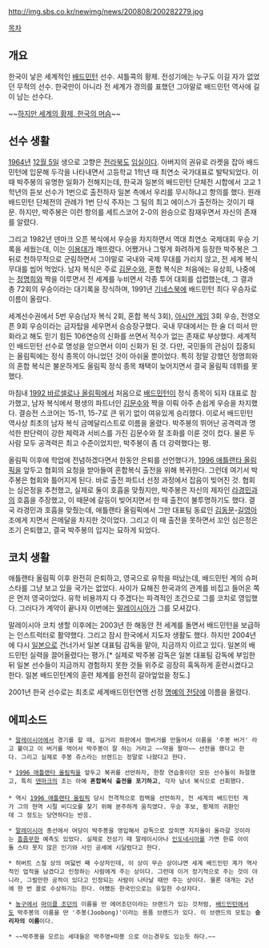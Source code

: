 http://img.sbs.co.kr/newimg/news/200808/200282279.jpg

[[목차]]

== 개요 ==
한국이 낳은 세계적인 [[배드민턴]] 선수. 셔틀콕의 황제. 전성기에는 누구도 이길 자가 없었던 무적의 선수. 한국만이 아니라 전 세계가 경의를 표했던 그야말로 배드민턴 역사에 길이 남는 선수다.

~~[http://blog.naver.com/evilbed/140005241500 하지만 세계의 황제, 한국의 머슴]~~
== 선수 생활 ==
[[1964년]] [[12월 5일]] 생으로 고향은 [[전라북도]] [[임실]]이다. 아버지의 권유로 라켓을 잡아 배드민턴에 입문해 두각을 나타내면서 고등학교 1학년 때 최연소 국가대표로 발탁되었다. 이 때 박주봉의 유명한 일화가 전해지는데, 한국과 일본의 배드민턴 단체전 시합에서 고교 1학년의 듣보 선수가 1번으로 출전하자 일본 측에서 우리를 무시하냐고 항의를 했다. 원래 배드민턴 단체전의 관례가 1번 단식 주자는 그 팀의 최고 에이스가 출전하는 것이기 때문. 하지만, 박주봉은 이런 항의를 세트스코어 2-0의 완승으로 잠재우면서 자신의 존재를 알렸다.

그리고 1982년 덴마크 오픈 복식에서 우승을 차지하면서 역대 최연소 국제대회 우승 기록을 세웠는데, 이는 [[이용대]]가 깨뜨렸다. 어쨌거나 그렇게 화려하게 등장한 박주봉은 그 뒤로 천하무적으로 군림하면서 그야말로 국내와 국제 무대를 가리지 않고, 전 세계 복식 무대를 씹어 먹었다. 남자 복식은 주로 [[김문수]]와, 혼합 복식은 처음에는 유상희, 나중에는 [[정명희]]와 짝을 이루면서 전 세계를 누비면서 각종 투어 대회를 섭렵했는데, 그 결과 총 72회의 우승이라는 대기록을 장식하며, 1991년 [[기네스북]]에 배드민턴 최다 우승자로 이름이 올랐다. 

세계선수권에서 5번 우승(남자 복식 2회, 혼합 복식 3회), [[아시안 게임]] 3회 우승, 전영오픈 9회 우승이라는 금자탑을 세우면서 승승장구했다. 국내 무대에서는 한 술 더 떠서 만화라고 해도 믿기 힘든 106연승의 신화를 쓰면서 적수가 없는 존재로 부상했다. 세계적인 배드민턴 선수로 명성을 얻으면서 이미 신화가 된 것. 다만, 국민들의 관심이 집중되는 올림픽에는 정식 종목이 아니었던 것이 아쉬울 뿐이었다. 특히 정말 강했던 정명희와의 혼합 복식은 불운하게도 올림픽 정식 종목 채택이 늦어지면서 결국 올림픽 데뷔를 못했다.

마침내 [[1992 바르셀로나 올림픽]]에서 처음으로 [[배드민턴]]이 정식 종목이 되자 대표로 참가했고, 남자 복식에서 평생의 파트너인 [[김문수]]와 짝을 이뤄 아주 손쉽게 우승을 차지했다. 결승전 스코어는 15-11, 15-7로 큰 위기 없이 여유있게 승리했다. 이로서 배드민턴 역사상 최초의 남자 복식 금메달리스트로 이름을 올렸다. 박주봉의 뛰어난 공격력과 명석한 판단력이 강한 체력과 서비스를 가진 김문수와 잘 조화를 이룬 것이 컸다. 물론 두 사람 모두 공격력은 최고 수준이었지만, 박주봉이 좀 더 강력했다는 평.

올림픽 이후에 학업에 전념하겠다면서 한동안 은퇴를 선언했다가, [[1996 애틀랜타 올림픽]]을 앞두고 협회의 요청을 받아들여 혼합복식 출전을 위해 복귀한다. 그런데 여기서 박주봉은 협회와 틀어지게 된다. 바로 출전 파트너 선정 과정에서 잡음이 빚어진 것. 협회는 심은정을 추천했고, 실제로 둘이 호흡을 맞췄지만, 박주봉은 자신의 제자인 [[라경민]]과의 호흡을 주장했고, 이 때문에 갈등이 빚어지면서 한 때 출전이 불투명하기도 했다. 결국 라경민과 호흡을 맞췄는데, 애틀랜타 올림픽에서 그만 대표팀 동료인 [[김동문]]-[[길영아]] 조에게 지면서 은메달을 차지한 것이었다. 그리고 이 때 출전을 못하면서 꼬인 심은정은 조기 은퇴했고, 결국 박주봉의 입지는 묘하게 되었다.

== 코치 생활 ==
애틀랜타 올림픽 이후 완전히 은퇴하고, 영국으로 유학을 떠났는데, 배드민턴 계의 슈퍼스타를 그냥 보고 있을 국가는 없었다. 사이가 묘해진 한국과의 관계를 비집고 들어온 쪽은 먼저 영국이었다. 유학 비용까지 다 주겠다는 파격적인 조건으로 그를 코치로 영입했다. 그러다가 계약이 끝나자 이번에는 [[말레이시아]]가 그를 모셔갔다.

말레이시아 코치 생할 이후에는 2003년 한 해동안 전 세계를 돌면서 배드민턴을 보급하는 인스트럭터로 활약했다. 그리고 잠시 한국에서 지도자 생활도 했다. 하지만 2004년에 다시 [[일본]]으로 건너가서 일본 대표팀 감독을 맡아, 지금까지 이르고 있다. 일본의 배드민턴 실력을 끌어올렸다는 평가.[* 실제로 박주봉 감독은 일본 대표팀 감독에 부임한 뒤 일본 선수들이 지금까지 경험하지 못한 것들 위주로 굉장히 혹독하게 훈련시켰다고 한다. 일본 배드민턴계의 훈련 체계를 완전히 갈아엎었을 정도.]

2001년 한국 선수로는 최초로 세계배드민턴연맹 선정 [[명예의 전당]]에 이름을 올렸다.

== 에피소드 ==
 * [[말레이시아]]에서 경기를 할 때, 길거리 좌판에서 햄버거를 만들어서 이름을 '주봉 버거' 라고 붙이고 이 버거를 먹어서 박주봉이 잘 하는 거라고 ~~약을 팔아~~ 선전을 했다고 한다. 그리고 실제로 주봉 쥬스라는 브랜드는 정말로 나왔다고 한다.

 * [[1996 애틀랜타 올림픽]]을 앞두고 복귀를 선언하자, 한창 연습중이던 모든 선수들이 좌절했고, 특히 [[덴마크]]의 조는 아예 '''혼합복식 출전을 포기하고''', 각자 남녀 복식으로 선회했다.   
 
 * 역시 [[1996 애틀랜타 올림픽]] 당시 전격적으로 컴백을 선언하자, 전 세계의 배드민턴 계가 그의 현역 시절 비디오를 찾기 위해 분주하게 움직였다. 우승 후보, 황제의 귀환인데 그 정도는 당연하다는 반응. 

 * [[말레이시아]] 총선에서 여당이 박주봉을 영입해서 감독으로 앉히면 지지율이 올라갈 것이라는 [[흠좀무]]한 예측도 있었다. 실제로 전성기 때 말레이시아나 [[인도네시아]]를 가면 한류 아이돌 스타 못지 않은 인기와 사인 공세에 시달렸다고 한다.

 * 허버트 스칠 상의 여덟번 째 수상자인데, 이 상이 무슨 상이냐면 세계 배드민턴 계가 역사적인 업적을 남겼다고 인정하는 사람에게 주는 상이다. 그런데 이거 정기적으로 주는 것이 아니라, 그럴만한 공적이 있다고 인정되는 사람이 나타날 때만 주는 상이다. 물론 대개는 2년에 한 번 꼴로 수상하기는 한다. 어쨌든 한국인으로는 유일한 수상자다. 

 * [[농구]]에서 [[마이클 조던]]의 이름을 딴 에어조던이라는 브랜드가 있는 것처럼, [[배드민턴]]에서도 박주봉의 이름을 딴 '주봉(Joobong)'이라는 용품 브랜드가 있다. 이 브랜드의 모토는 '''승리자의 이름'''이다.

 * ~~박주봉을 모르는 세대들은 박주영+따봉 으로 아는경우도 있는듯 하다.~~
